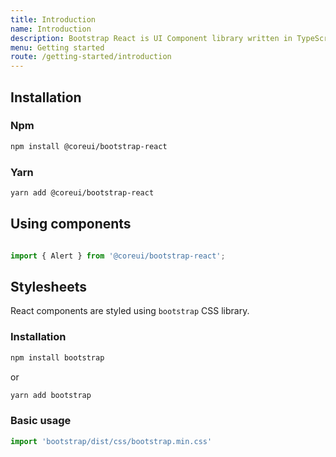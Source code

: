 ```yaml
---
title: Introduction
name: Introduction
description: Bootstrap React is UI Component library written in TypeScript, and ready for your next React.js project. Learn how to include Bootstrap React in your project.
menu: Getting started
route: /getting-started/introduction
---
```


## Installation

### Npm

```bash
npm install @coreui/bootstrap-react
```

### Yarn

```bash
yarn add @coreui/bootstrap-react
```

## Using components

```jsx

import { Alert } from '@coreui/bootstrap-react';

```

## Stylesheets

React components are styled using `bootstrap` CSS library.

### Installation

```bash
npm install bootstrap
```

or 

```bash
yarn add bootstrap
```

### Basic usage

```js
import 'bootstrap/dist/css/bootstrap.min.css'
```